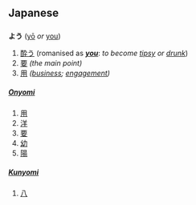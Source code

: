 == Japanese ==
=== {{Furigana}} ===
'''よう''' ([[yō]] ''or'' [[you]])

# [[酔う]] (romanised as '''''[[you]]''''': ''to become [[tipsy]] or [[drunk]]'')
# [[要]] ''(the main point)''
# [[用]] ''([[business]]; [[engagement]])''

==== {{Kanji readings}} ====
===== [[Onyomi]] =====

# [[用]]
# [[洋]]
# [[要]]
# [[幼]]
# [[陽]]

===== [[Kunyomi]] =====

# [[八]]